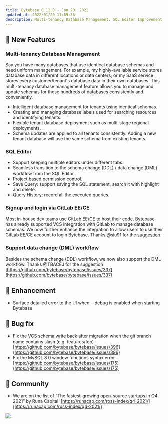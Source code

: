```yaml
---
title: Bytebase 0.12.0 - Jan 20, 2022
updated_at: 2022/01/20 11:09:36
description: Multi-tenancy Database Management. SQL Editor Improvement. Signup and login via GitLab EE/CE. DML workflow
---
```



## 🚀 New Features

### Multi-tenancy Database Management

Say you have many databases that use identical database schemas and need uniform management. For example, my highly-available service stores database data in different locations or data centers; or my SaaS service stores every customer/tenant's database data in their own databases. This multi-tenancy database management feature allows you to manage and update schemas for these hundreds of databases consistently and conveniently.

- Intelligent database management for tenants using identical schemas.
- Creating and managing database labels used for searching resources and identifying tenants.
- Flexible tenant database deployment such as multi-stage regional deployments.
- Schema updates are applied to all tenants consistently. Adding a new tenant database will use the same schema from existing tenants.

### SQL Editor

- Support keeping multiple editors under different tabs.
- Seamless transition to the schema change (DDL) / data change (DML) workflow from the SQL Editor.
- Project based permission control.
- Save Query: support saving the SQL statement, search it with highlight and delete.
- Query History: record all the executed queries.

### Signup and login via GitLab EE/CE

Most in-house dev teams use GitLab EE/CE to host their code. Bytebase has already supported VCS integration with GitLab to manage database schemas. We now further enhance the integration to allow users to use their GitLab EE/CE account to login Bytebase. Thanks @siu91 for the [suggestion](https://github.com/bytebase/bytebase/issues/27).

### Support data change (DML) workflow

Besides the schema change (DDL) workflow, we now also support the DML workflow. Thanks @TBACEJ for the suggestion [https://github.com/bytebase/bytebase/issues/337](https://github.com/bytebase/bytebase/issues/337)

## 🎄 Enhancement

- Surface detailed error to the UI when --debug is enabled when starting Bytebase

## 🐞 Bug fix

- Fix the VCS schema write back after migration when the git branch name contains slash (e.g. features/foo) [https://github.com/bytebase/bytebase/issues/396](https://github.com/bytebase/bytebase/issues/396)
- Fix the MySQL 8.0 window functions syntax error [https://github.com/bytebase/bytebase/issues/175](https://github.com/bytebase/bytebase/issues/175)

## 🎠 Community

- We are on the list of “The fastest-growing open-source startups in Q4 2021” by Runa Capital  [https://runacap.com/ross-index/q4-2021/](https://runacap.com/ross-index/q4-2021/)

![_](/content/changelog/0.12.0/runa-capital.webp)

<InstallUpgrade />
